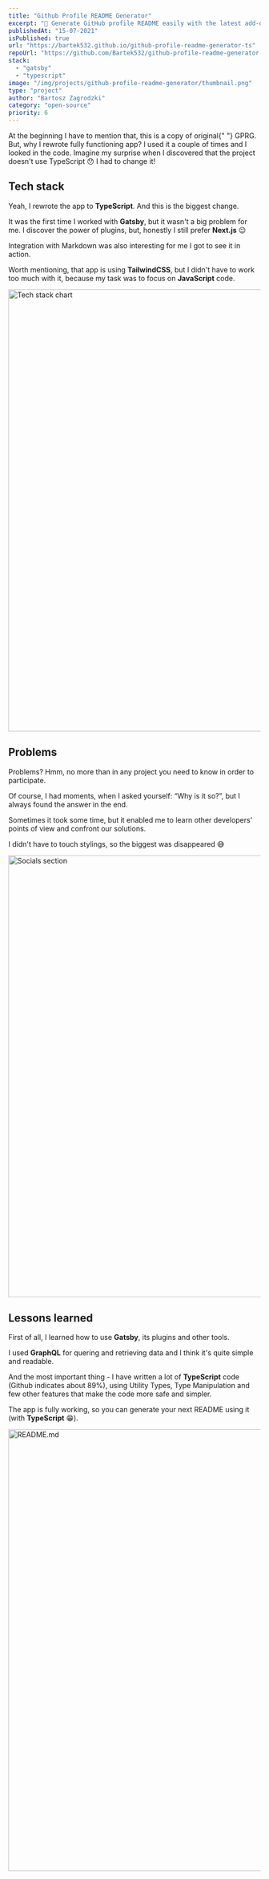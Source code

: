 ```yaml
---
title: "Github Profile README Generator"
excerpt: "🚀 Generate GitHub profile README easily with the latest add-ons like visitors count, GitHub stats, etc using minimal UI."
publishedAt: "15-07-2021"
isPublished: true
url: "https://bartek532.github.io/github-profile-readme-generator-ts"
repoUrl: "https://github.com/Bartek532/github-profile-readme-generator-ts"
stack:
  - "gatsby"
  - "typescript"
image: "/img/projects/github-profile-readme-generator/thumbnail.png"
type: "project"
author: "Bartosz Zagrodzki"
category: "open-source"
priority: 6
---
```


<div id="introduction">
  At the beginning I have to mention that, this is a copy of original{" "}
  <Link href="https://github.com/rahuldkjain/github-profile-readme-generator">GPRG</Link>. But, why
  I rewrote fully functioning app? I used it a couple of times and I looked in the code. Imagine my
  surprise when I discovered that the project doesn't use TypeScript 😯 I had to change it!
</div>

## Tech stack

Yeah, I rewrote the app to **TypeScript**. And this is the biggest change.

It was the first time I worked with **Gatsby**, but it wasn't a big problem for me. I discover the power of plugins, but, honestly I still prefer **Next.js** 😉

Integration with Markdown was also interesting for me I got to see it in action.

Worth mentioning, that app is using **TailwindCSS**, but I didn't have to work too much with it, because my task was to focus on **JavaScript** code.

<Image
  src="/img/projects/github-profile-readme-generator/stack.png"
  alt="Tech stack chart"
  width="1200"
  height="880"
/>

## Problems

Problems? Hmm, no more than in any project you need to know in order to participate.

Of course, I had moments, when I asked yourself: “Why is it so?”, but I always found the answer in the end.

Sometimes it took some time, but it enabled me to learn other developers' points of view and confront our solutions.

I didn't have to touch stylings, so the biggest was disappeared 😅

<Image
  src="/img/projects/github-profile-readme-generator/socials.png"
  alt="Socials section"
  width="1200"
  height="880"
/>

## Lessons learned

First of all, I learned how to use **Gatsby**, its plugins and other tools.

I used **GraphQL** for quering and retrieving data and I think it's quite simple and readable.

And the most important thing - I have written a lot of **TypeScript** code (Github indicates about 89%), using Utility Types, Type Manipulation and few other features that make the code more safe and simpler.

The app is fully working, so you can generate your next README using it (with **TypeScript** 😁).

<Image
  src="/img/projects/github-profile-readme-generator/readme.png"
  alt="README.md"
  width="1200"
  height="880"
/>
